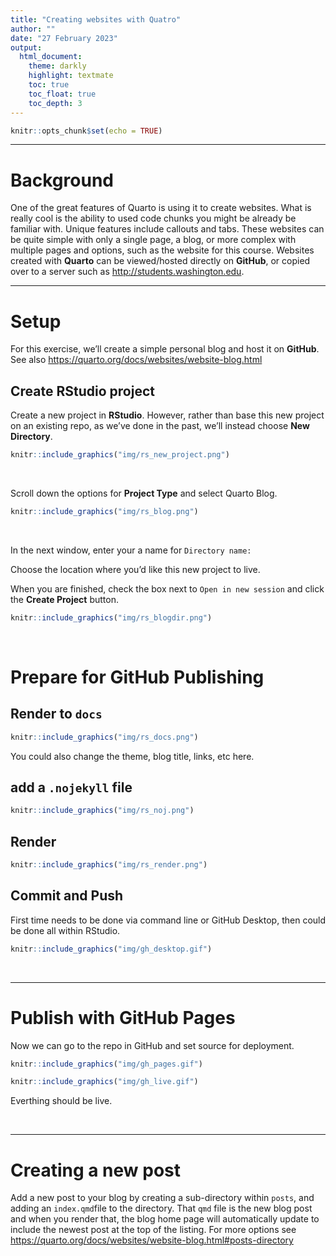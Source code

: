 ```yaml
---
title: "Creating websites with Quatro"
author: ""
date: "27 February 2023"
output:
  html_document:
    theme: darkly
    highlight: textmate
    toc: true
    toc_float: true
    toc_depth: 3
---
```


```r
knitr::opts_chunk$set(echo = TRUE)
```

------------------------------------------------------------------------

# Background

One of the great features of Quarto is using it to create websites. What is really cool is the ability to used code chunks you might be already be familiar with. Unique features include callouts and tabs. These websites can be quite simple with only a single page, a blog, or more complex with multiple pages and options, such as the website for this course. Websites created with **Quarto** can be viewed/hosted directly on **GitHub**, or copied over to a server such as <http://students.washington.edu>.

------------------------------------------------------------------------

# Setup

For this exercise, we'll create a simple personal blog and host it on **GitHub**. See also <https://quarto.org/docs/websites/website-blog.html>

## Create RStudio project

Create a new project in **RStudio**. However, rather than base this new project on an existing repo, as we've done in the past, we'll instead choose **New Directory**.

```r
knitr::include_graphics("img/rs_new_project.png")
```

<br>

Scroll down the options for **Project Type** and select Quarto Blog.

```r
knitr::include_graphics("img/rs_blog.png")
```

<br>

In the next window, enter your a name for `Directory name:`

Choose the location where you'd like this new project to live.

When you are finished, check the box next to `Open in new session` and click the **Create Project** button.

```r
knitr::include_graphics("img/rs_blogdir.png")
```

<br>

# Prepare for GitHub Publishing

## Render to `docs`

```r
knitr::include_graphics("img/rs_docs.png")
```

You could also change the theme, blog title, links, etc here.

## add a `.nojekyll` file

```r
knitr::include_graphics("img/rs_noj.png")
```

## Render

```r
knitr::include_graphics("img/rs_render.png")
```

## Commit and Push

First time needs to be done via command line or GitHub Desktop, then could be done all within RStudio.

```r
knitr::include_graphics("img/gh_desktop.gif")
```

<br>

------------------------------------------------------------------------

# Publish with GitHub Pages

Now we can go to the repo in GitHub and set source for deployment.

```r
knitr::include_graphics("img/gh_pages.gif")
```

```r
knitr::include_graphics("img/gh_live.gif")
```

Everthing should be live.

<br>

------------------------------------------------------------------------

# Creating a new post

Add a new post to your blog by creating a sub-directory within `posts`, and adding an `index.qmd`file to the directory. That `qmd` file is the new blog post and when you render that, the blog home page will automatically update to include the newest post at the top of the listing. For more options see <https://quarto.org/docs/websites/website-blog.html#posts-directory>
